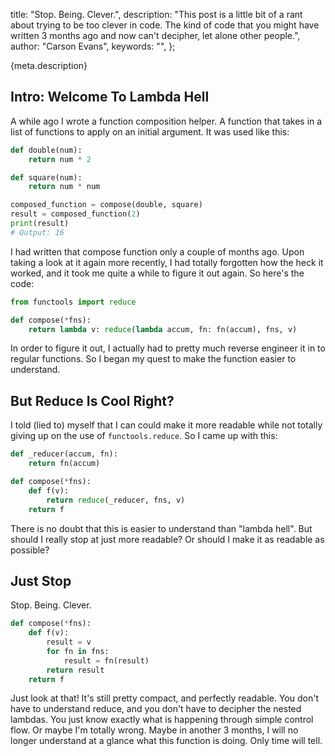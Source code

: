   title: "Stop. Being. Clever.",
  description:
    "This post is a little bit of a rant about trying to be too clever in code. The kind of code that you might have written 3 months ago and now can't decipher, let alone other people.",
  author: "Carson Evans",
  keywords: "",
};

{meta.description}

## Intro: Welcome To Lambda Hell

A while ago I wrote a function composition helper. A function that takes in a
list of functions to apply on an initial argument. It was used like this:

```python
def double(num):
    return num * 2

def square(num):
    return num * num

composed_function = compose(double, square)
result = composed_function(2)
print(result)
# Output: 16
```

I had written that compose function only a couple of months ago. Upon taking
a look at it again more recently, I had totally forgotten how the heck it worked,
and it took me quite a while to figure it out again. So here's the code:

```python
from functools import reduce

def compose(*fns):
    return lambda v: reduce(lambda accum, fn: fn(accum), fns, v)
```

In order to figure it out, I actually had to pretty much reverse engineer it in
to regular functions. So I began my quest to make the function easier to
understand.

## But Reduce Is Cool Right?

I told (lied to) myself that I can could make it more readable while not totally
giving up on the use of `functools.reduce`. So I came up with this:

```python
def _reducer(accum, fn):
    return fn(accum)

def compose(*fns):
    def f(v):
        return reduce(_reducer, fns, v)
    return f
```

There is no doubt that this is easier to understand than "lambda hell". But
should I really stop at just more readable? Or should I make it as readable as
possible?

## Just Stop

Stop. Being. Clever.

```python
def compose(*fns):
    def f(v):
        result = v
        for fn in fns:
            result = fn(result)
        return result
    return f
```

Just look at that! It's still pretty compact, and perfectly readable. You
don't have to understand reduce, and you don't have to decipher the nested lambdas.
You just know exactly what is happening through simple control flow. Or maybe
I'm totally wrong. Maybe in another 3 months, I will no longer understand at a
glance what this function is doing. Only time will tell.
